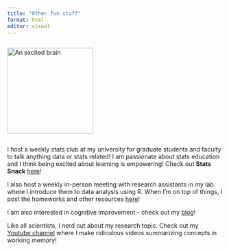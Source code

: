 ```yaml
---
title: "Other fun stuff"
format: html
editor: visual
---
```


:::: {style="display: flex; align-items: center; gap: 2rem;"}
<img src="brainguy_excited.png" alt="An excited brain" style="width: 200px; height: auto;"/>

<div>

</div>
::::

I host a weekly stats club at my university for graduate students and faculty to talk anything data or stats related! I am passionate about stats education and I think being excited about learning is empowering! Check out **Stats Snack** [here](https://candicekoolhaas.github.io/stats-snack/)!

I also host a weekly in-person meeting with research assistants in my lab where I introduce them to data analysis using R. When I'm on top of things, I post the homeworks and other resources [here](https://github.com/candicekoolhaas/Kool_R_club)!

I am also interested in cognitive improvement - check out my [blog](https://n-ov-one.blogspot.com/)!

Like all scientists, I nerd out about my research topic. Check out my [Youtube channel](https://www.youtube.com/@WorkingMemoryWizard) where I make ridiculous videos summarizing concepts in working memory!
